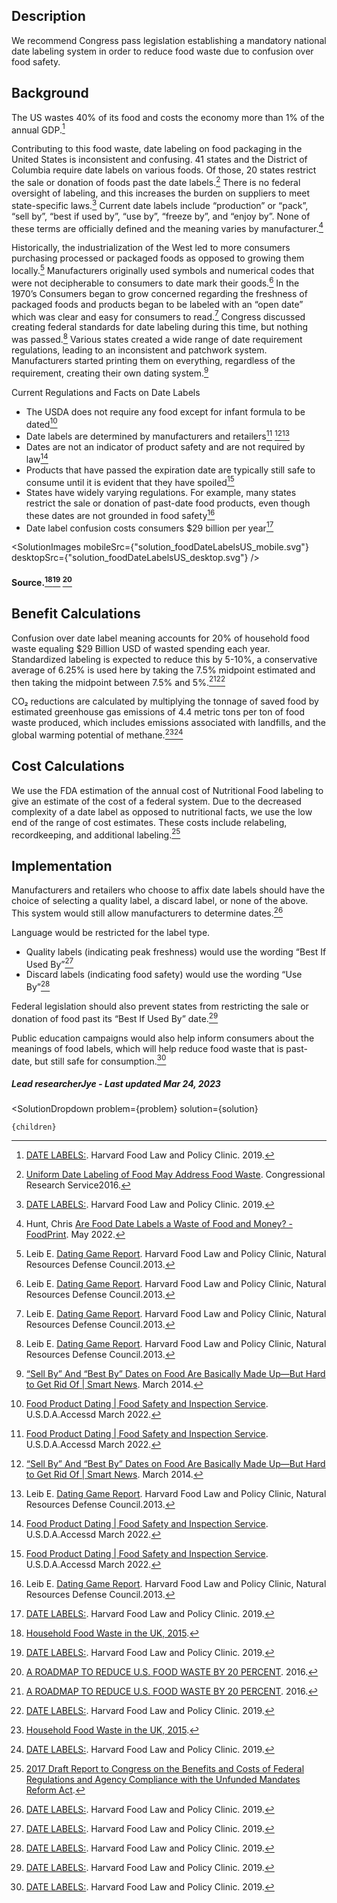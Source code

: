 



## Description




We recommend Congress pass legislation establishing a mandatory national date labeling system in order to reduce food waste due to confusion over food safety.




## Background




The US wastes 40% of its food and costs the economy more than 1% of the annual GDP.[^"7"]




Contributing to this food waste, date labeling on food packaging in the United States is inconsistent and confusing. 41 states and the District of Columbia require date labels on various foods. Of those, 20 states restrict the sale or donation of foods past the date labels.[^"5"] There is no federal oversight of labeling, and this increases the burden on suppliers to meet state-specific laws.[^"7"] Current date labels include “production” or “pack”, “sell by”, “best if used by”, “use by”, “freeze by”, and “enjoy by”. None of these terms are officially defined and the meaning varies by manufacturer.[^"6"]




Historically, the industrialization of the West led to more consumers purchasing processed or packaged foods as opposed to growing them locally.[^"4"] Manufacturers originally used symbols and numerical codes that were not decipherable to consumers to date mark their goods.[^"4"] In the 1970’s Consumers began to grow concerned regarding the freshness of packaged foods and products began to be labeled with an “open date” which was clear and easy for consumers to read.[^"4"] Congress discussed creating federal standards for date labeling during this time, but nothing was passed.[^"4"] Various states created a wide range of date requirement regulations, leading to an inconsistent and patchwork system. Manufacturers started printing them on everything, regardless of the requirement, creating their own dating system.[^"3"]




Current Regulations and Facts on Date Labels
- The USDA does not require any food except for infant formula to be dated[^"2"]
- Date labels are determined by manufacturers and retailers[^"2"] [^"3"][^"4"]
- Dates are not an indicator of product safety and are not required by law[^"2"]
- Products that have passed the expiration date are typically still safe to consume until it is evident that they have spoiled[^"2"]
- States have widely varying regulations. For example, many states restrict the sale or donation of past-date food products, even though these dates are not grounded in food safety[^"4"]
-  Date label confusion costs consumers $29 billion per year[^"7"]




<SolutionImages
 mobileSrc={"solution_foodDateLabelsUS_mobile.svg"}
 desktopSrc={"solution_foodDateLabelsUS_desktop.svg"}
/>
#### Source.[^"10"][^"7"] [^"9"]




## Benefit Calculations




Confusion over date label meaning accounts for 20% of household food waste equaling $29 Billion USD of wasted spending each year. Standardized labeling is expected to reduce this by 5-10%, a conservative average of 6.25% is used here by taking the 7.5% midpoint estimated and then taking the midpoint between 7.5% and 5%.[^"9"][^"7"]




CO₂ reductions are calculated by multiplying the tonnage of saved food by estimated greenhouse gas emissions of 4.4 metric tons per ton of food waste produced, which includes emissions associated with landfills, and the global warming potential of methane.[^"10"][^"7"]




## Cost Calculations




We use the FDA estimation of the annual cost of Nutritional Food labeling to give an estimate of the cost of a federal system. Due to the decreased complexity of a date label as opposed to nutritional facts, we use the low end of the range of cost estimates. These costs include relabeling, recordkeeping, and additional labeling.[^"12"]






## Implementation


Manufacturers and retailers who choose to affix date labels should have the choice of selecting a quality label, a discard label, or none of the above. This system would still allow manufacturers to determine dates.[^"7"]


Language would be restricted for the label type.
- Quality labels (indicating peak freshness) would use the wording “Best If Used By”[^"7"]
- Discard labels (indicating food safety) would use the wording “Use By”[^"7"]


Federal legislation should also prevent states from restricting the sale or donation of food past its “Best If Used By” date.[^"7"]


Public education campaigns would also help inform consumers about the meanings of food labels, which will help reduce food waste that is past-date, but still safe for consumption.[^"7"]



##### Lead researcherJye - Last updated Mar 24, 2023

[^"1"]:  [Retail Survey 2021-22 | WRAP](https://wrap.org.uk/resources/report/retail-survey-2021-22#download-file). 2022.
[^"2"]:  [Food Product Dating | Food Safety and Inspection Service](https://www.fsis.usda.gov/food-safety/safe-food-handling-and-preparation/food-safety-basics/food-product-dating). U.S.D.A.Accessd March 2022.
[^"3"]:  [“Sell By” And “Best By” Dates on Food Are Basically Made Up—But Hard to Get Rid Of | Smart News](https://www.smithsonianmag.com/smart-news/sell-and-best-dates-food-are-basically-made-hard-get-rid-180950304/). March 2014.
[^"4"]: Leib E. [Dating Game Report](https://www.nrdc.org/sites/default/files/dating-game-report.pdf). Harvard Food Law and Policy Clinic, Natural Resources Defense Council.2013.
[^"5"]:  [Uniform Date Labeling of Food May Address Food Waste](https://crsreports.congress.gov/product/pdf/IF/IF10398). Congressional Research Service2016.
[^"6"]: Hunt, Chris [Are Food Date Labels a Waste of Food and Money? - FoodPrint](https://foodprint.org/blog/food-date-labels/). May 2022.
[^"7"]:  [DATE LABELS:](https://chlpi.org/wp-content/uploads/2013/12/date-labels-issue-brief_June-2019.pdf). Harvard Food Law and Policy Clinic. 2019.
[^"8"]:  [Waste Reduction Model (WARM)](archive.epa.gov/epawaste/conserve/tools/warm/pdfs/Plastics.pdf). Environmental Protection Agency.2015.
[^"9"]:  [A ROADMAP TO REDUCE U.S. FOOD WASTE BY 20 PERCENT](https://refed.org/downloads/ReFED_Report_2016.pdf). 2016.
[^"10"]:  [Household Food Waste in the UK, 2015](https://refreshcoe.org/wp-content/uploads/2017/08/Household_food_waste_in_the_UK_2015_Report.pdf). 
[^"11"]:  [Consumer insight: date labels and storage guidance](https://wrap.org.uk/sites/default/files/2020-12/Consumer-insight-date-labels-and-storage-guidance.pdf). The Waste and Resources Action Programme.2011.
[^"12"]:  [2017 Draft Report to Congress on the Benefits and Costs of Federal Regulations and Agency Compliance with the Unfunded Mandates Reform Act](https://www.whitehouse.gov/wp-content/uploads/2017/12/draft_2017_cost_benefit_report.pdf). 


  <SolutionDropdown 
    problem={problem} 
    solution={solution}
  >
    {children}
  </SolutionDropdown>